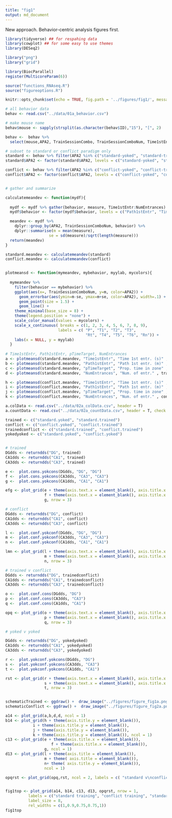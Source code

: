 ```yaml
---
title: "fig1"
output: md_document
---
```


New approach. Behavior-centric analysis figures first. 


```r
library(tidyverse) ## for respahing data
library(cowplot) ## for some easy to use themes
library(DESeq2)

library("png")
library("grid")

library(BiocParallel)
register(MulticoreParam(6))

source("functions_RNAseq.R")
source("figureoptions.R")

knitr::opts_chunk$set(echo = TRUE, fig.path = '../figures/fig1/', message = F, results = F)
```

```r
# all behavior data
behav <- read.csv("../data/01a_behavior.csv") 

# make mouse name
behav$mouse <- sapply(strsplit(as.character(behav$ID),"15"), "[", 2)

behav <-  behav %>% 
  select(mouse,APA2, TrainSessionCombo, TrainSessionComboNum, Time1stEntr, Path1stEntr, pTimeTarget, NumEntrances)

# subset to standard or conflict paradigm only
standard <- behav %>% filter(APA2 %in% c("standard-yoked", "standard-trained")) 
standard$APA2 <- factor(standard$APA2, levels = c("standard-yoked", "standard-trained"))

conflict <- behav %>% filter(APA2 %in% c("conflict-yoked", "conflict-trained")) 
conflict$APA2 <- factor(conflict$APA2, levels = c("conflict-yoked", "conflict-trained"))


# gather and summarize

calculatemeandev <- function(mydf){
  
  mydf <- mydf %>% gather(behavior, measure, Time1stEntr:NumEntrances)
  mydf$behavior <- factor(mydf$behavior, levels = c("Path1stEntr", "Time1stEntr", "pTimeTarget", "NumEntrances"))

  meandev <- mydf %>%
    dplyr::group_by(APA2, TrainSessionComboNum, behavior) %>%
    dplyr::summarise(m = mean(measure), 
                   se = sd(measure)/sqrt(length(measure)))
  return(meandev)
}

standard.meandev <- calculatemeandev(standard)
conflict.meandev <- calculatemeandev(conflict)


plotmeansd <- function(mymeandev, mybehavior, myylab, mycolors){
  
  mymeandev %>% 
    filter(behavior == mybehavior) %>% 
    ggplot(aes(x=, TrainSessionComboNum, y=m, color=APA2)) + 
      geom_errorbar(aes(ymin=m-se, ymax=m+se, color=APA2), width=.1) +
      geom_point(size = 1.5) +
      geom_line() +
    theme_minimal(base_size = 8) + 
    theme(legend.position = "none") + 
    scale_color_manual(values = mycolors) +
    scale_x_continuous( breaks = c(1, 2, 3, 4, 5, 6, 7, 8, 9),
                       labels = c( "P", "T1", "T2", "T3",
                                   "Rt", "T4", "T5", "T6", "Rn")) +
    labs(x = NULL, y = myylab) 
  }
  
# Time1stEntr, Path1stEntr, pTimeTarget, NumEntrances
a <- plotmeansd(standard.meandev, "Time1stEntr", "Time 1st entr. (s)" , trainedcolors)
b <- plotmeansd(standard.meandev, "Path1stEntr", "Path 1st entr. (m)" , trainedcolors)
c <- plotmeansd(standard.meandev, "pTimeTarget", "Prop. time in zone" , trainedcolors)
d <- plotmeansd(standard.meandev, "NumEntrances", "Num. of entr." , trainedcolors)

h <- plotmeansd(conflict.meandev, "Time1stEntr", "Time 1st entr. (s)" , conflictcolors)
i <- plotmeansd(conflict.meandev, "Path1stEntr", "Path 1st entr. (m)" , conflictcolors)
j <- plotmeansd(conflict.meandev, "pTimeTarget", "Prop. time in zone" , conflictcolors)
k <- plotmeansd(conflict.meandev, "NumEntrances", "Num. of entr." , conflictcolors)
```



```r
a.colData <- read.csv("../data/02a_colData.csv", header = T)
a.countData <- read.csv("../data/02a_countData.csv", header = T, check.names = F, row.names = 1)

trained <- c("standard.yoked", "standard.trained")
conflict <- c("conflict.yoked", "conflict.trained")
trainedconflict <- c("standard.trained", "conflict.trained")
yokedyoked <- c("standard.yoked", "conflict.yoked")


# trained
DGdds <- returndds("DG", trained) 
CA1dds <- returndds("CA1", trained) 
CA3dds <- returndds("CA3", trained) 

e <-  plot.cons.yokcons(DGdds, "DG", "DG") 
f <-  plot.cons.yokcons(CA3dds, "CA3", "CA3") 
g <-  plot.cons.yokcons(CA1dds, "CA1", "CA1") 

efg <- plot_grid(e + theme(axis.text.x = element_blank(), axis.title.x = element_blank()),
                 f + theme(axis.text.x = element_blank(), axis.title.x = element_blank()),
                 g, nrow = 3)

# conflict
DGdds <- returndds("DG", conflict) 
CA1dds <- returndds("CA1", conflict) 
CA3dds <- returndds("CA3", conflict) 

l <-  plot.conf.yokconf(DGdds, "DG", "DG") 
m <-  plot.conf.yokconf(CA3dds, "CA3", "CA3") 
n <-  plot.conf.yokconf(CA1dds, "CA1", "CA1") 

lmn <- plot_grid(l + theme(axis.text.x = element_blank(), axis.title.x = element_blank()),
                 m + theme(axis.text.x = element_blank(), axis.title.x = element_blank()),
                 n, nrow = 3)

# trained v conflict
DGdds <- returndds("DG", trainedconflict) 
CA1dds <- returndds("CA1", trainedconflict) 
CA3dds <- returndds("CA3", trainedconflict) 

o <-  plot.conf.cons(DGdds, "DG") 
p <-  plot.conf.cons(CA3dds, "CA3") 
q <-  plot.conf.cons(CA1dds, "CA1") 

opq <- plot_grid(o + theme(axis.text.x = element_blank(), axis.title.x = element_blank()),
                 p + theme(axis.text.x = element_blank(), axis.title.x = element_blank()),
                 q, nrow = 3)

# yoked v yoked

DGdds <- returndds("DG", yokedyoked) 
CA1dds <- returndds("CA1", yokedyoked) 
CA3dds <- returndds("CA3", yokedyoked) 

r <-  plot.yokconf.yokcons(DGdds, "DG") 
s <-  plot.yokconf.yokcons(CA3dds, "CA3") 
t <-  plot.yokconf.yokcons(CA1dds, "CA1") 

rst <- plot_grid(r + theme(axis.text.x = element_blank(), axis.title.x = element_blank()),
                 s + theme(axis.text.x = element_blank(), axis.title.x = element_blank()),
                 t, nrow = 3)
```

```r

```



```r
schematicTrained <- ggdraw() +  draw_image("../figures/figure_fig1a.png")
schematicConflict <- ggdraw() +  draw_image("../figures/figure_fig2a.png")

a14 <- plot_grid(a,b,d,d, ncol = 1)
b14 <- plot_grid(h + theme(axis.title.y = element_blank()),
            i + theme(axis.title.y = element_blank()),
            j + theme(axis.title.y = element_blank()),
            k + theme(axis.title.y = element_blank()), ncol = 1)
c13 <- plot_grid(e + theme(axis.title.x = element_blank()),
                    f + theme(axis.title.x = element_blank()),
                 g, ncol = 1)
d13 <- plot_grid(l + theme(axis.title = element_blank()),
                 m + theme( axis.title = element_blank()),
                 n+ theme( axis.title.y = element_blank()),
                 ncol = 1)

opqrst <- plot_grid(opq,rst, ncol = 2, labels = c( "standard v\nconflict", "yoked v \nyoked"),label_size = 8) 


fig1top <- plot_grid(a14, b14, c13, d13, opqrst, nrow = 1,
          labels = c("standard training", "conflict training", "standard\nyoked v trained", "conflict\nyoked v trained", NULL),
          label_size = 8,
          rel_widths = c(1,0.9,0.75,0.75,1))
fig1top
```